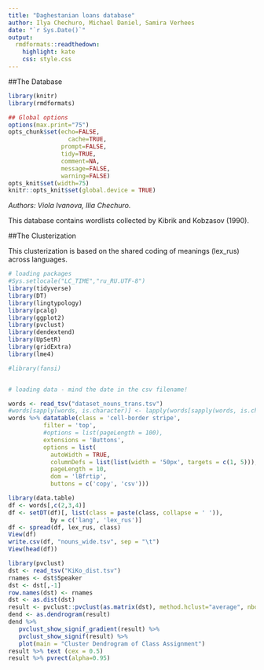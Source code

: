 ```yaml
---
title: "Daghestanian loans database"
author: Ilya Chechuro, Michael Daniel, Samira Verhees
date: "`r Sys.Date()`"
output:
  rmdformats::readthedown:
    highlight: kate
    css: style.css
---
```


##The Database

```r
library(knitr)
library(rmdformats)

## Global options
options(max.print="75")
opts_chunk$set(echo=FALSE,
	             cache=TRUE,
               prompt=FALSE,
               tidy=TRUE,
               comment=NA,
               message=FALSE,
               warning=FALSE)
opts_knit$set(width=75)
knitr::opts_knit$set(global.device = TRUE)
```

*Authors: Viola Ivanova, Ilia Chechuro.*

This database contains wordlists collected by Kibrik and Kobzasov (1990).

##The Clusterization

This clusterization is based on the shared coding of meanings (lex_rus) across languages.

```r

# loading packages
#Sys.setlocale("LC_TIME","ru_RU.UTF-8")
library(tidyverse)
library(DT)
library(lingtypology)
library(pcalg)
library(ggplot2)
library(pvclust)
library(dendextend)
library(UpSetR)
library(gridExtra)
library(lme4)

#library(fansi)


# loading data - mind the date in the csv filename!

words <- read_tsv("dataset_nouns_trans.tsv")
#words[sapply(words, is.character)] <- lapply(words[sapply(words, is.character)], as.factor)
words %>% datatable(class = 'cell-border stripe', 
          filter = 'top', 
          #options = list(pageLength = 100),
          extensions = 'Buttons', 
          options = list(
            autoWidth = TRUE,
            columnDefs = list(list(width = '50px', targets = c(1, 5))),
            pageLength = 10,
            dom = 'lBfrtip',
            buttons = c('copy', 'csv')))
```

```r
library(data.table)
df <- words[,c(2,3,4)]
df <- setDT(df)[, list(class = paste(class, collapse = ' ')), 
            by = c('lang', 'lex_rus')]
df <- spread(df, lex_rus, class)
View(df)
write.csv(df, "nouns_wide.tsv", sep = "\t")
View(head(df))
```

```r
library(pvclust)
dst <- read_tsv("KiKo_dist.tsv")
rnames <- dst$Speaker
dst <- dst[,-1]
row.names(dst) <- rnames
dst <- as.dist(dst)
result <- pvclust::pvclust(as.matrix(dst), method.hclust="average", nboot=100, quiet=TRUE)
dend <- as.dendrogram(result)
dend %>%
   pvclust_show_signif_gradient(result) %>%
   pvclust_show_signif(result) %>%
   plot(main = "Cluster Dendrogram of Class Assignment")
result %>% text (cex = 0.5) 
result %>% pvrect(alpha=0.95)
```


